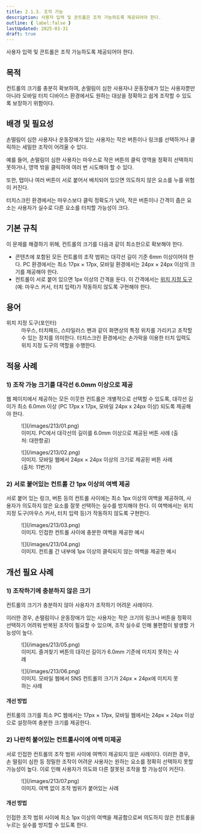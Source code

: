 ```yaml
---
title: 2.1.3. 조작 가능
description: 사용자 입력 및 콘트롤은 조작 가능하도록 제공되어야 한다.
outline: { label:false }
lastUpdated: 2025-03-31
draft: true
---
```


<Aside title="검사 항목">
사용자 입력 및 콘트롤은 조작 가능하도록 제공되어야 한다.
</Aside>

## 목적
컨트롤의 크기를 충분히 확보하여, 손떨림이 심한 사용자나 운동장애가 있는 사용자뿐만 아니라 모바일 터치 디바이스 환경에서도 원하는 대상을 정확하고 쉽게 조작할 수 있도록 보장하기 위함이다.

##	배경 및 필요성
손떨림이 심한 사용자나 운동장애가 있는 사용자는 작은 버튼이나 링크를 선택하거나 클릭하는 세밀한 조작이 어려울 수 있다.

예를 들어, 손떨림이 심한 사용자는 마우스로 작은 버튼의 클릭 영역을 정확히 선택하지 못하거나, 영역 밖을 클릭하여 여러 번 시도해야 할 수 있다.

또한, 탭이나 여러 버튼이 서로 붙어서 배치되어 있으면 의도하지 않은 요소를 누를 위험이 커진다.

터치스크린 환경에서는 마우스보다 클릭 정확도가 낮아, 작은 버튼이나 간격이 좁은 요소는 사용자가 실수로 다른 요소를 터치할 가능성이 크다.

##	기본 규칙
이 문제를 해결하기 위해, 컨트롤의 크기를 다음과 같이 최소한으로 확보해야 한다.
- 콘텐츠에 포함된 모든 컨트롤의 조작 범위는 대각선 길이 기준 6mm 이상이어야 한다. PC 환경에서는 최소 17px × 17px, 모바일 환경에서는 24px × 24px 이상의 크기를 제공해야 한다.
- 컨트롤이 서로 붙어 있으면 1px 이상의 간격을 둔다. 이 간격에서는 [위치 지정 도구](../../glossary/pointer)(예: 마우스 커서, 터치 입력)가 작동하지 않도록 구현해야 한다.

## 용어
<dl>
	<dt>위치 지정 도구(포인터)</dt>
	<dd>마우스, 터치패드, 스타일러스 펜과 같이 화면상의 특정 위치를 가리키고 조작할 수 있는 장치를 의미한다. 터치스크린 환경에서는 손가락을 이용한 터치 입력도 위치 지정 도구의 역할을 수행한다.</dd>
</dl>

## 적용 사례

### 1)	조작 가능 크기를 대각선 6.0mm 이상으로 제공
웹 페이지에서 제공하는 모든 이웃한 컨트롤은 개별적으로 선택할 수 있도록, 대각선 길이가 최소 6.0mm 이상 (PC 17px x 17px, 모바일 24px x 24px 이상) 되도록 제공해야 한다.

<figure>
	![](/images/213/01.png)
	<figcaption>이미지.  PC에서 대각선의 길이를 6.0mm 이상으로 제공된 버튼 사례 (출처: 대한항공)</figcaption>
</figure>

<figure>
	![](/images/213/02.png)
	<figcaption>이미지. 모바일 웹에서 24px × 24px 이상의 크기로 제공된 버튼 사례 (출처: 11번가)</figcaption>
</figure>

### 2)	서로 붙어있는 컨트롤 간 1px 이상의 여백 제공
서로 붙어 있는 링크, 버튼 등의 컨트롤 사이에는 최소 1px 이상의 여백을 제공하여, 사용자가 의도하지 않은 요소를 잘못 선택하는 실수를 방지해야 한다. 이 여백에서는 위치 지정 도구(마우스 커서, 터치 입력 등)가 작동하지 않도록 구현한다.

<figure>
	![](/images/213/03.png)
	<figcaption>이미지. 인접한 컨트롤 사이에 충분한 여백을 제공한 예시</figcaption>
</figure>

<figure>
	![](/images/213/04.png)
	<figcaption>이미지. 컨트롤 간 내부에 1px 이상의 클릭되지 않는 여백을 제공한 예시</figcaption>
</figure>

## 개선 필요 사례

### 1)	조작하기에 충분하지 않은 크기
컨트롤의 크기가 충분하지 않아 사용자가 조작하기 어려운 사례이다.

이러한 경우, 손떨림이나 운동장애가 있는 사용자는 작은 크기의 링크나 버튼을 정확히 선택하기 어려워 반복된 조작이 필요할 수 있으며, 조작 실수로 인해 불편함이 발생할 가능성이 높다.

<figure>
	![](/images/213/05.png)
	<figcaption>이미지. 즐겨찾기 버튼의 대각선 길이가 6.0mm 기준에 미치지 못하는 사례</figcaption>
</figure>

<figure>
	![](/images/213/06.png)
	<figcaption>이미지. 모바일 웹에서 SNS 컨트롤의 크기가 24px × 24px에 미치지 못하는 사례</figcaption>
</figure>

#### 개선 방법
컨트롤의 크기를 최소 PC 웹에서는 17px × 17px, 모바일 웹에서는 24px × 24px 이상으로 설정하여 충분한 크기를 제공한다.

### 2)	나란히 붙어있는 컨트롤사이에 여백 미제공
서로 인접한 컨트롤의 조작 범위 사이에 여백이 제공되지 않은 사례이다.
이러한 경우, 손 떨림이 심한 등 정밀한 조작이 어려운 사용자는 원하는 요소를 정확히 선택하지 못할 가능성이 높다. 이로 인해 사용자가 의도와 다른 잘못된 조작을 할 가능성이 커진다.

<figure>
	![](/images/213/07.png)
	<figcaption>이미지. 여백 없이 조작 범위가 붙어있는 사례</figcaption>
</figure>

#### 개선 방법
인접한 조작 범위 사이에 최소 1px 이상의 여백을 제공함으로써 의도하지 않은 컨트롤을 누르는 실수를 방지할 수 있도록 한다. 
